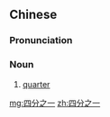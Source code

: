 ==Chinese==
{{zh-forms}}

===Pronunciation===
{{zh-pron
|m=sìfēnzhī一
|c=sei3 fan6 zi1 jat1
|cat=n
}}

===Noun===
{{zh-noun}}

# [[quarter]] {{gloss|one of four equal parts}}

[[mg:四分之一]]
[[zh:四分之一]]